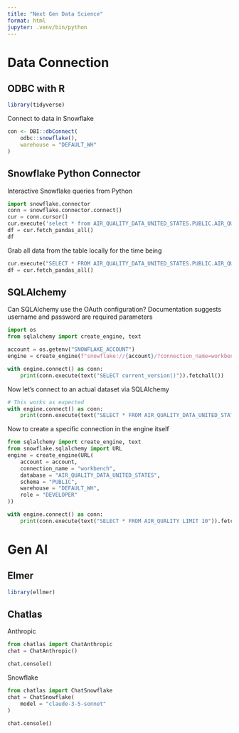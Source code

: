 ```yaml
---
title: "Next Gen Data Science"
format: html
jupyter: .venv/bin/python
---
```


# Data Connection
## ODBC with R
```r
library(tidyverse)
```

Connect to data in Snowflake

```r
con <- DBI::dbConnect(
    odbc::snowflake(),
    warehouse = "DEFAULT_WH"
)
```

## Snowflake Python Connector
Interactive Snowflake queries from Python
```python
import snowflake.connector
conn = snowflake.connector.connect()
cur = conn.cursor()
cur.execute('select * from AIR_QUALITY_DATA_UNITED_STATES.PUBLIC.AIR_QUALITY limit 10')
df = cur.fetch_pandas_all()
df
```

Grab all data from the table locally for the time being

```python
cur.execute("SELECT * FROM AIR_QUALITY_DATA_UNITED_STATES.PUBLIC.AIR_QUALITY")
df = cur.fetch_pandas_all()
```

## SQLAlchemy
Can SQLAlchemy use the OAuth configuration? Documentation suggests username and password are required parameters

```python
import os
from sqlalchemy import create_engine, text

account = os.getenv("SNOWFLAKE_ACCOUNT")
engine = create_engine(f"snowflake://{account}/?connection_name=workbench")

with engine.connect() as conn:
    print(conn.execute(text("SELECT current_version()")).fetchall())
```

Now let's connect to an actual dataset via SQLAlchemy

```python
# This works as expected
with engine.connect() as conn:
    print(conn.execute(text("SELECT * FROM AIR_QUALITY_DATA_UNITED_STATES.PUBLIC.AIR_QUALITY LIMIT 10")).fetchall())
```

Now to create a specific connection in the engine itself
```python
from sqlalchemy import create_engine, text
from snowflake.sqlalchemy import URL
engine = create_engine(URL(
    account = account,
    connection_name = "workbench",
    database = "AIR_QUALITY_DATA_UNITED_STATES",
    schema = "PUBLIC",
    warehouse = "DEFAULT_WH",
    role = "DEVELOPER"
))

with engine.connect() as conn:
    print(conn.execute(text("SELECT * FROM AIR_QUALITY LIMIT 10")).fetchall())
```


# Gen AI
## Elmer

```r
library(ellmer)
```

## Chatlas
Anthropic
```python
from chatlas import ChatAnthropic
chat = ChatAnthropic()
```

```python
chat.console()
```

Snowflake

```python
from chatlas import ChatSnowflake
chat = ChatSnowflake(
    model = "claude-3-5-sonnet"
)
```

```python
chat.console()
```


